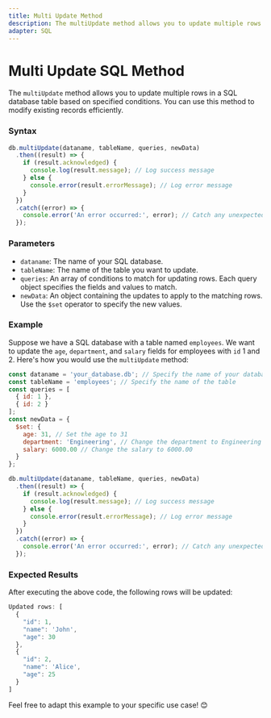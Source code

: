 ```yaml
---
title: Multi Update Method
description: The multiUpdate method allows you to update multiple rows in a SQL database table based on specified conditions. You can use this method to modify existing records efficiently.
adapter: SQL
---
```


# Multi Update SQL Method

The `multiUpdate` method allows you to update multiple rows in a SQL database table based on specified conditions. You can use this method to modify existing records efficiently.

### Syntax

```javascript
db.multiUpdate(dataname, tableName, queries, newData)
  .then((result) => {
    if (result.acknowledged) {
      console.log(result.message); // Log success message
    } else {
      console.error(result.errorMessage); // Log error message
    }
  })
  .catch((error) => {
    console.error('An error occurred:', error); // Catch any unexpected errors
  });
```

### Parameters

- `dataname`: The name of your SQL database.
- `tableName`: The name of the table you want to update.
- `queries`: An array of conditions to match for updating rows. Each query object specifies the fields and values to match.
- `newData`: An object containing the updates to apply to the matching rows. Use the `$set` operator to specify the new values.

### Example

Suppose we have a SQL database with a table named `employees`. We want to update the `age`, `department`, and `salary` fields for employees with `id` 1 and 2. Here's how you would use the `multiUpdate` method:

```javascript
const dataname = 'your_database.db'; // Specify the name of your database
const tableName = 'employees'; // Specify the name of the table
const queries = [
  { id: 1 },
  { id: 2 }
];
const newData = {
  $set: {
    age: 31, // Set the age to 31
    department: 'Engineering', // Change the department to Engineering
    salary: 6000.00 // Change the salary to 6000.00
  }
};

db.multiUpdate(dataname, tableName, queries, newData)
  .then((result) => {
    if (result.acknowledged) {
      console.log(result.message); // Log success message
    } else {
      console.error(result.errorMessage); // Log error message
    }
  })
  .catch((error) => {
    console.error('An error occurred:', error); // Catch any unexpected errors
  });
```

### Expected Results

After executing the above code, the following rows will be updated:

```js
Updated rows: [
  {
    "id": 1,
    "name": 'John',
    "age": 30
  },
  {
    "id": 2,
    "name": 'Alice',
    "age": 25
  }
]
```

Feel free to adapt this example to your specific use case! 😊